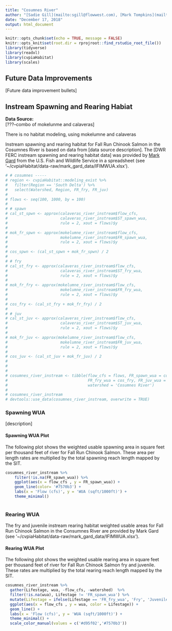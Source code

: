 ```yaml
---
title: "Cosumnes River"
author: "[Sadie Gill](mailto:sgill@flowwest.com), [Mark Tompkins](mailto:mtompkins@flowwest.com)"
date: "December 17, 2018"
output: html_document
---
```


```r
knitr::opts_chunk$set(echo = TRUE, message = FALSE)
knitr::opts_knit$set(root.dir = rprojroot::find_rstudio_root_file())
library(tidyverse)
library(readxl)
library(cvpiaHabitat)
library(scales)

```
## Future Data Improvements
[Future data improvement bullets]

## Instream Spawning and Rearing Habiat

**Data Source:**   
[???--combo of mokelunme and calaveras]

There is no habitat modeling, using mokelumne and calaveras

Instream spawning and rearing habitat for Fall Run Chinook Salmon in the Cosumnes River is based on data from [data source description]. The [DWR FERC instream spawning and rearing habitat data] was provided by [Mark Gard](mailto:mark_gard@fws.gov) from the U.S. Fish and Wildlife Service in a spreadsheet (see '~/cvpiaHabitat/data-raw/mark_gard_data/IFIMWUA.xlsx').

```r
# # cosumnes -----
# region <- cvpiaHabitat::modeling_exist %>%
#   filter(Region == 'South Delta') %>%
#   select(Watershed, Region, FR_fry, FR_juv)
# 
# flows <- seq(100, 1000, by = 100)
# 
# # spawn
# cal_st_spwn <- approx(calaveras_river_instream$flow_cfs, 
#                       calaveras_river_instream$ST_spawn_wua, 
#                       rule = 2, xout = flows)$y
# 
# mok_fr_spwn <- approx(mokelumne_river_instream$flow_cfs, 
#                       mokelumne_river_instream$FR_spawn_wua, 
#                       rule = 2, xout = flows)$y
# 
# cos_spwn <- (cal_st_spwn + mok_fr_spwn) / 2
# 
# # fry
# cal_st_fry <- approx(calaveras_river_instream$flow_cfs, 
#                       calaveras_river_instream$ST_fry_wua, 
#                       rule = 2, xout = flows)$y
# 
# mok_fr_fry <- approx(mokelumne_river_instream$flow_cfs, 
#                       mokelumne_river_instream$FR_fry_wua, 
#                       rule = 2, xout = flows)$y
# 
# cos_fry <- (cal_st_fry + mok_fr_fry) / 2
# 
# # juv
# cal_st_juv <- approx(calaveras_river_instream$flow_cfs, 
#                       calaveras_river_instream$ST_juv_wua, 
#                       rule = 2, xout = flows)$y
# 
# mok_fr_juv <- approx(mokelumne_river_instream$flow_cfs, 
#                       mokelumne_river_instream$FR_juv_wua, 
#                       rule = 2, xout = flows)$y
# 
# cos_juv <- (cal_st_juv + mok_fr_juv) / 2
# 
# 
# 
# cosumnes_river_instream <- tibble(flow_cfs = flows, FR_spawn_wua = cos_spwn, 
#                                   FR_fry_wua = cos_fry, FR_juv_wua = cos_juv,
#                                   watershed = 'Cosumnes River')
# 
# cosumnes_river_instream
# devtools::use_data(cosumnes_river_instream, overwrite = TRUE)
```

### Spawning WUA 
[description]

#### Spawning WUA Plot
The following plot shows the weighted usable spawning area in square feet per thousand feet of river for Fall Run Chinook Salmon. These area per length rates are multiplied by the total spawning reach length mapped by the SIT. 

``` r
cosumnes_river_instream %>% 
    filter(!is.na(FR_spawn_wua)) %>%
    ggplot(aes(x = flow_cfs , y = FR_spawn_wua)) +
    geom_line(color= '#7570b3') +
    labs(x = 'Flow (cfs)', y = 'WUA (sqft/1000ft)') + 
    theme_minimal()
  
```

### Rearing WUA
The fry and juvenile instream rearing habitat weighted usable areas for Fall Run Chinook Salmon in the Consumnes River are provided by Mark Gard (see '~/cvpiaHabitat/data-raw/mark_gard_data/IFIMWUA.xlsx'). 

#### Rearing WUA Plot

The following plot shows the weighted usable rearing area in square feet per thousand feet of river for Fall Run Chinook Salmon fry and juvenile. These rates are multiplied by the total rearing reach length mapped by the SIT. 
``` r
cosumnes_river_instream %>% 
  gather(Lifestage, wua, -flow_cfs, -watershed)  %>% 
  filter(!is.na(wua), Lifestage != 'FR_spawn_wua') %>%
  mutate(Lifestage = ifelse(Lifestage == 'FR_fry_wua', 'Fry', 'Juvenile')) %>% 
  ggplot(aes(x = flow_cfs , y = wua, color = Lifestage)) +
  geom_line() +
  labs(x = 'Flow (cfs)', y = 'WUA (sqft/1000ft)') + 
  theme_minimal() + 
  scale_color_manual(values = c('#d95f02','#7570b3'))
```


